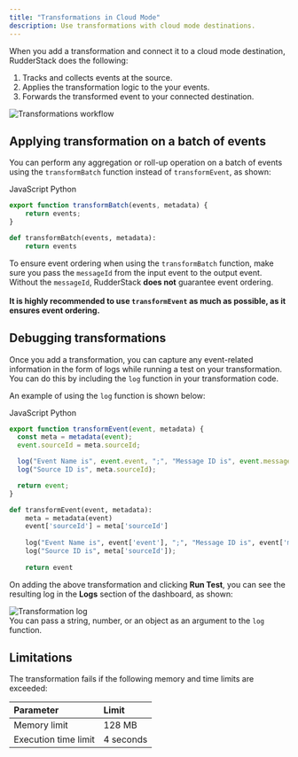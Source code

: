 ```yaml
---
title: "Transformations in Cloud Mode"
description: Use transformations with cloud mode destinations.
---
```


When you <Link to="/features/transformations/#adding-a-transformation">add a transformation</Link> and connect it to a <Link to="/destinations/rudderstack-connection-modes/#cloud-mode">cloud mode</Link> destination, RudderStack does the following:

1. Tracks and collects events at the source.
2. Applies the transformation logic to the your events.
3. Forwards the transformed event to your connected destination.

<img src="../../assets/features/transformations-workflow.png" alt="Transformations workflow" />

## Applying transformation on a batch of events

You can perform any aggregation or roll-up operation on a batch of events using the `transformBatch` function instead of <Link to="/features/transformations/#transformevent-function">`transformEvent`</Link>, as shown:

<Tabs>
  <TabList>
    <Tab>JavaScript</Tab>
    <Tab>Python</Tab>
  </TabList>
  <TabPanels>
    <TabPanel>
<span>

```javascript
export function transformBatch(events, metadata) {
    return events;
}
```
</span>
    </TabPanel>
    <TabPanel>
<span>

```python
def transformBatch(events, metadata):
    return events
```
</span>
    </TabPanel>
  </TabPanels>
</Tabs>

<div class="dangerBlock">
To ensure event ordering when using the <code class="inline-code">transformBatch</code> function, make sure you pass the <code class="inline-code">messageId</code> from the input event to the output event. Without the <code class="inline-code">messageId</code>, RudderStack <strong>does not</strong> guarantee event ordering. <br /><br /><strong>It is highly recommended to use <code class="inline-code">transformEvent</code> as much as possible, as it ensures event ordering.</strong>
</div>

## Debugging transformations

Once you <Link to="/features/transformations/#adding-a-transformation">add a transformation</Link>, you can capture any event-related information in the form of logs while running a test on your transformation. You can do this by including the `log` function in your transformation code. 

An example of using the `log` function is shown below:

<Tabs>
  <TabList>
    <Tab>JavaScript</Tab>
    <Tab>Python</Tab>
  </TabList>
  <TabPanels>
    <TabPanel>
<span>

```javascript
export function transformEvent(event, metadata) {
  const meta = metadata(event);
  event.sourceId = meta.sourceId;

  log("Event Name is", event.event, ";", "Message ID is", event.messageId);
  log("Source ID is", meta.sourceId);

  return event;
}
```
</span>
    </TabPanel>
    <TabPanel>
<span>

```python
def transformEvent(event, metadata):
    meta = metadata(event)
    event['sourceId'] = meta['sourceId']
    
    log("Event Name is", event['event'], ";", "Message ID is", event['messageId'])
    log("Source ID is", meta['sourceId']);
    
    return event
```
</span>
    </TabPanel>
  </TabPanels>
</Tabs>

On adding the above transformation and clicking **Run Test**, you can see the resulting log in the **Logs** section of the dashboard, as shown:

<img src="../../assets/features/transformation-log.png" alt="Transformation log" />

<div class="infoBlock">
You can pass a string, number, or an object as an argument to the <code class="inline-code">log</code> function.
</div>

## Limitations

The transformation fails if the following memory and time limits are exceeded:

| Parameter    | Limit     |
| :----------- | :-------- |
| Memory limit | 128 MB      |
| Execution time limit   | 4 seconds |

<br />